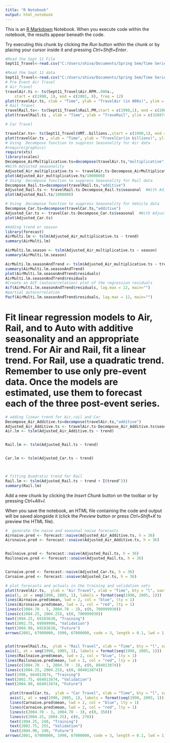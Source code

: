 ---
title: "R Notebook"
output: html_notebook
---

This is an [R Markdown](http://rmarkdown.rstudio.com) Notebook. When you execute code within the notebook, the results appear beneath the code. 

Try executing this chunk by clicking the *Run* button within the chunk or by placing your cursor inside it and pressing *Ctrl+Shift+Enter*. 

```{r}
#Read the Sept 11 File
Sept11_Travel<-read.csv("C:/Users/shiva/Documents/Spring Sem/Time Series/Sept11Travel.csv")
```

```{r}
#Read the Sept 11 data
Sept11_Travel<-read.csv("C:/Users/shiva/Documents/Spring Sem/Time Series/Sept11Travel.csv")
# Pre Event Air Travel
# Air Travel
travelAir.ts <- ts(Sept11_Travel$Air.RPM..000s., 
    start = c(1990, 1), end = c(2001, 8), freq = 12)
plot(travelAir.ts, xlab = "Time", ylab = "TravelAir (in 000s)", ylim = c(29672427, 69003617))
# Rail Travel
travelRail.ts<- ts(Sept11_Travel$Rail.PM,start = c(1990,1), end = c(2001,8),frequency = 12)
plot(travelRail.ts , xlab = "Time", ylab = "TraveRail", ylim = c(326874247,664013874))

# Car Travel

travelCar.ts<- ts(Sept11_Travel$VMT..billions.,start = c(1990,1), end = c(2001,8),frequency = 12)
plot(travelCar.ts , xlab = "Time", ylab = "TravelCar(in billions)", ylim = c(153.2,261.3))
# Using  Decompose function to suppress Seasonality for Air data
#require(graphics)
require(xts)
library(scales)
Decompose_AirMultiplicative.ts=decompose(travelAir.ts,"multiplicative")
#With Adjusted seasonality
Adjusted_Air_multiplicative.ts <- travelAir.ts-Decompose_AirMultiplicative.ts$seasonal  
plot(Adjusted_Air_multiplicative.ts/1000000) 
# Using  Decompose function to suppress Seasonality for Rail data
Decompose_Rail.ts=decompose(travelRail.ts,"additive")
Adjusted_Rail.ts <- travelRail.ts-Decompose_Rail.ts$seasonal  #With Adjusted seasonality
plot(Adjusted_Rail.ts/1000000) 

# Using  Decompose function to suppress Seasonality for Vehicle data
Decompose_Car.ts=decompose(travelCar.ts,"additive")
Adjusted_Car.ts <- travelCar.ts-Decompose_Car.ts$seasonal  #With Adjusted seasonality
plot(Adjusted_Car.ts) 

```

```{r}
#Adding trend or season
library(forecast)
AirMulti.lm <- tslm(Adjusted_Air_multiplicative.ts ~ trend)
summary(AirMulti.lm)

AirMulti.lm.season <- tslm(Adjusted_Air_multiplicative.ts ~ season)
summary(AirMulti.lm.season)

AirMulti.lm.seasonAndTrend <- tslm(Adjusted_Air_multiplicative.ts ~ trend+season)
summary(AirMulti.lm.seasonAndTrend)
plot(AirMulti.lm.seasonAndTrend$residuals)
AirMulti.lm.seasonAndTrend$residuals
#Create an ACF (autocorrelation) plot of the regression residuals
Acf(AirMulti.lm.seasonAndTrend$residuals, lag.max = 12, main="")
#partial autocorrelation
Pacf(AirMulti.lm.seasonAndTrend$residuals, lag.max = 12, main="")
```
# Fit linear regression models to Air, Rail, and to Auto with additive seasonality and an appropriate trend. For Air and Rail, fit a linear trend. For Rail, use a quadratic trend. Remember to use only pre-event data. Once the models are estimated, use them to forecast each of the three post-event series.
```{r}
# adding linear trend for Air,rail and Car
Decompose_Air_Additive.ts=decompose(travelAir.ts,"additive")
Adjusted_Air_Additive.ts <- travelAir.ts-Decompose_Air_Additive.ts$seasonal  #With Adjusted seasonality
Air.lm <- tslm(Adjusted_Air_Additive.ts ~ trend)


Rail.lm <- tslm(Adjusted_Rail.ts ~ trend)


Car.lm <- tslm(Adjusted_Car.ts ~ trend)



# fitting Quadratic trend for Rail
Rail.lm <- tslm(Adjusted_Rail.ts ~ trend + I(trend^2))
summary(Rail.lm)
```

Add a new chunk by clicking the *Insert Chunk* button on the toolbar or by pressing *Ctrl+Alt+I*.

When you save the notebook, an HTML file containing the code and output will be saved alongside it (click the *Preview* button or press *Ctrl+Shift+K* to preview the HTML file).
```{r}
#  generate the naive and seasonal naive forecasts
Airnaive.pred <- forecast::naive(Adjusted_Air_Additive.ts, h = 36)
Airsnaive.pred <- forecast::snaive(Adjusted_Air_Additive.ts, h = 36)


Railnaive.pred <- forecast::naive(Adjusted_Rail.ts, h = 36)
Railsnaive.pred <- forecast::snaive(Adjusted_Rail.ts, h = 36)


Carnaive.pred <- forecast::naive(Adjusted_Car.ts, h = 36)
Carsaive.pred <- forecast::snaive(Adjusted_Car.ts, h = 36)

```
```{r}
# plot forecasts and actuals in the training and validation sets
plot(travelAir.ts,  ylab = "Air Travel", xlab = "Time", bty = "l", xaxt = "n", xlim = c(1990,2005), main = "") 
axis(1, at = seq(1990, 2005, 1), labels = format(seq(1990, 2005, 1)))
lines(Airnaive.pred$mean, lwd = 2, col = "blue", lty = 1)
lines(Airsnaive.pred$mean, lwd = 2, col = "red", lty = 1)
lines(c(2004.70 - 3, 2004.70 - 3), c(0, 700999930)) 
lines(c(2004.25, 2004.25), c(0, 700999930))
text(1994.25, 69103630, "Training")
text(2002.75, 69999990, "Validation")
text(2004.90, 69103630, "Future")
arrows(2001, 67000000, 1990, 67000000, code = 3, length = 0.1, lwd = 1,angle = 30)


plot(travelRail.ts,  ylab = "Rail Travel", xlab = "Time", bty = "l", xaxt = "n", xlim = c(1990,2005), main = "") 
axis(1, at = seq(1990, 2005, 1), labels = format(seq(1990, 2005, 1)))
lines(Railnaive.pred$mean, lwd = 2, col = "blue", lty = 1)
lines(Railsnaive.pred$mean, lwd = 2, col = "red", lty = 1)
lines(c(2004.70 - 3, 2004.70 - 3), c(0, 804013874)) 
lines(c(2004.25, 2004.25), c(0, 804013874))
text(1996, 664013874, "Training")
text(2002.75, 664013874, "Validation")
text(2004.90, 664013874, "Future")

  plot(travelCar.ts,  ylab = "Car Travel", xlab = "Time", bty = "l", xaxt = "n", xlim = c(1990,2005), main = "") 
  axis(1, at = seq(1990, 2005, 1), labels = format(seq(1990, 2005, 1)))
  lines(Carnaive.pred$mean, lwd = 2, col = "blue", lty = 1)
  lines(Carnaive.pred$mean, lwd = 2, col = "red", lty = 1)
  lines(c(2004.70 - 3, 2004.70 - 3), c(0, 350)) 
  lines(c(2004.25, 2004.25), c(0, 270))
  text(1994.25, 240, "Training")
  text(2002.75, 255, "Validation")
  text(2004.90, 240, "Future")
arrows(2001, 67000000, 1990, 67000000, code = 3, length = 0.1, lwd = 1,angle = 30)

```


